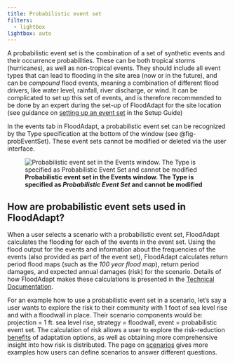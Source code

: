 ```yaml
---
title: Probabilistic event set
filters:
  - lightbox
lightbox: auto
---
```


A probabilistic event set is the combination of a set of synthetic events and their occurrence probabilities. These can be both tropical storms (hurricanes), as well as non-tropical events. They should include all event types that can lead to flooding in the site area (now or in the future), and can be *compound* flood events, meaning a combination of different flood drivers, like water level, rainfall, river discharge, or wind. It can be complicated to set up this set of events, and is therefore recommended to be done by an expert during the set-up of FloodAdapt for the site location (see guidance on [setting up an event set](../../4_system_setup/risk_analysis.qmd) in the Setup Guide)

In the events tab in FloodAdapt, a probabilistic event set can be recognized by the Type specification at the bottom of the window (see @fig-probEventSet). These event sets cannot be modified or deleted via the user interface.

![**Probabilistic event set in the Events window. The Type is specified as *Probabilistic Event Set* and cannot be modified**](../../_static/images/probEventSet.png){#fig-probEventSet}

::: {.callout-note}
## How are probabilistic event sets used in FloodAdapt?
When a user selects a scenario with a probabilistic event set, FloodAdapt calculates the flooding for each of the events in the event set. Using the flood output for the events and information about the frequencies of the events (also provided as part of the event set), FloodAdapt calculates return period flood maps (such as the *100 year flood map*), return period damages, and expected annual damages (risk) for the scenario. Details of how FloodAdapt makes these calculations is presented in the [Technical Documentation](../../2_technical_docs/RiskScenario.qmd).

For an example how to use a probabilistic event set in a scenario, let's say a user wants to explore the risk to their community with 1 foot of sea level rise and with a floodwall in place. Their scenario components would be: projection = 1 ft. sea level rise, strategy = floodwall, event = probabilistic event set. The calculation of risk allows a user to explore the risk-reduction [benefits](../benefits.qmd) of adaptation options, as well as obtaining more comprehensive insight into how risk is distributed. The page on [scenarios](../scenarios/index.qmd) gives more examples how users can define scenarios to answer different questions.
:::
